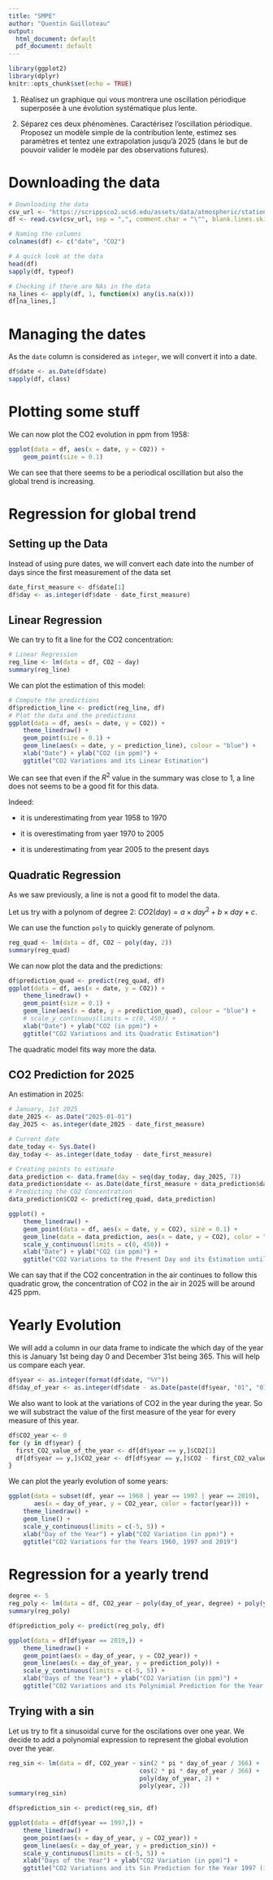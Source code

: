 ```yaml
---
title: "SMPE"
author: "Quentin Guilloteau"
output:
  html_document: default
  pdf_document: default
---
```


```r
library(ggplot2)
library(dplyr)
knitr::opts_chunk$set(echo = TRUE)
```

1. Réalisez un graphique qui vous montrera une oscillation périodique superposée à une évolution systématique plus lente.

2. Séparez ces deux phénomènes. Caractérisez l'oscillation périodique. Proposez un modèle simple de la contribution lente, estimez ses paramètres et tentez une extrapolation jusqu'à 2025 (dans le but de pouvoir valider le modèle par des observations futures).

# Downloading the data

```r
# Downloading the data
csv_url <- "https://scrippsco2.ucsd.edu/assets/data/atmospheric/stations/in_situ_co2/weekly/weekly_in_situ_co2_mlo.csv"
df <- read.csv(csv_url, sep = ",", comment.char = "\"", blank.lines.skip=TRUE, strip.white=TRUE, skip=44, header=FALSE)

# Naming the columns
colnames(df) <- c("date", "CO2")

# A quick look at the data
head(df)
sapply(df, typeof)

# Checking if there are NAs in the data
na_lines <- apply(df, 1, function(x) any(is.na(x)))
df[na_lines,]
```
# Managing the dates

As the ``date`` column is considered as ``integer``, we will convert it into a date.

```r
df$date <- as.Date(df$date)
sapply(df, class)
```

# Plotting some stuff

We can now plot the CO2 evolution in ppm from 1958:
```r
ggplot(data = df, aes(x = date, y = CO2)) +
    geom_point(size = 0.1)
```

We can see that there seems to be a periodical oscillation but also the global trend is increasing.

# Regression for global trend

## Setting up the Data

Instead of using pure dates, we will convert each date into the number of days since the first measurement of the data set
```r
date_first_measure <- df$date[1]
df$day <- as.integer(df$date - date_first_measure)
```

## Linear Regression

We can try to fit a line for the CO2 concentration:

```r
# Linear Regression
reg_line <- lm(data = df, CO2 ~ day)
summary(reg_line)
```

We can plot the estimation of this model:

```r
# Compute the predictions
df$prediction_line <- predict(reg_line, df)
# Plot the data and the predictions
ggplot(data = df, aes(x = date, y = CO2)) +
    theme_linedraw() +
    geom_point(size = 0.1) +
    geom_line(aes(x = date, y = prediction_line), colour = "blue") +
    xlab("Date") + ylab("CO2 (in ppm)") +
    ggtitle("CO2 Variations and its Linear Estimation")
```

We can see that even if the $R^2$ value in the summary was close to 1, a line does not seems to be a good fit for this data.

Indeed:

* it is underestimating from year 1958 to 1970

* it is overestimating from yaer 1970 to 2005

* it is underestimating from year 2005 to the present days

## Quadratic Regression

As we saw previously, a line is not a good fit to model the data.

Let us try with a polynom of degree 2: $CO2(day) = a \times day^2 + b \times day + c$.

We can use the function ``poly`` to quickly generate of polynom.

```r
reg_quad <- lm(data = df, CO2 ~ poly(day, 2))
summary(reg_quad)
```

We can now plot the data and the predictions:

```r
df$prediction_quad <- predict(reg_quad, df)
ggplot(data = df, aes(x = date, y = CO2)) +
    theme_linedraw() +
    geom_point(size = 0.1) +
    geom_line(aes(x = date, y = prediction_quad), colour = "blue") +
    # scale_y_continuous(limits = c(0, 450)) +
    xlab("Date") + ylab("CO2 (in ppm)") +
    ggtitle("CO2 Variations and its Quadratic Estimation")
```

The quadratic model fits way more the data.

## CO2 Prediction for 2025

An estimation in 2025:

```r
# January, 1st 2025
date_2025 <- as.Date("2025-01-01")
day_2025 <- as.integer(date_2025 - date_first_measure)

# Current date
date_today <- Sys.Date()
day_today <- as.integer(date_today - date_first_measure)

# Creating points to estimate
data_prediction <- data.frame(day = seq(day_today, day_2025, 7))
data_prediction$date <- as.Date(date_first_measure + data_prediction$day)
# Predicting the CO2 Concentration
data_prediction$CO2 <- predict(reg_quad, data_prediction)

ggplot() +
    theme_linedraw() +
    geom_point(data = df, aes(x = date, y = CO2), size = 0.1) +
    geom_line(data = data_prediction, aes(x = date, y = CO2), color = "red") + 
    scale_y_continuous(limits = c(0, 450)) +
    xlab("Date") + ylab("CO2 (in ppm)") +
    ggtitle("CO2 Variations to the Present Day and its Estimation until 2025")
```

We can say that if the CO2 concentration in the air continues to follow this quadratic grow, the concentration of CO2 in the air in 2025 will be around 425 ppm.

# Yearly Evolution

We will add a column in our data frame to indicate the which day of the year this is January 1st being day 0 and December 31st being 365.
This will help us compare each year.

```r
df$year <- as.integer(format(df$date, "%Y"))
df$day_of_year <- as.integer(df$date - as.Date(paste(df$year, "01", "01", sep = "-")))
```

We also want to look at the variations of CO2 in the year during the year.
So we will substract the value of the first measure of the year for every measure of this year.

```r
df$CO2_year <- 0
for (y in df$year) {
  first_CO2_value_of_the_year <- df[df$year == y,]$CO2[1]
  df[df$year == y,]$CO2_year <- df[df$year == y,]$CO2 - first_CO2_value_of_the_year
}
```


We can plot the yearly evolution of some years:
```r
ggplot(data = subset(df, year == 1960 | year == 1997 | year == 2019), 
       aes(x = day_of_year, y = CO2_year, color = factor(year))) +
    theme_linedraw() +
    geom_line() +
    scale_y_continuous(limits = c(-5, 5)) +
    xlab("Day of the Year") + ylab("CO2 Variation (in ppm)") +
    ggtitle("CO2 Variations for the Years 1960, 1997 and 2019")
```

# Regression for a yearly trend

```r
degree <- 5
reg_poly <- lm(data = df, CO2_year ~ poly(day_of_year, degree) + poly(year, 2))
summary(reg_poly)
```

```r
df$prediction_poly <- predict(reg_poly, df)

ggplot(data = df[df$year == 2019,]) +
    theme_linedraw() +
    geom_point(aes(x = day_of_year, y = CO2_year)) +
    geom_line(aes(x = day_of_year, y = prediction_poly)) +
    scale_y_continuous(limits = c(-5, 5)) +
    xlab("Days of the Year") + ylab("CO2 Variation (in ppm)") +
    ggtitle("CO2 Variations and its Polynimial Prediction for the Year 1997 (in ppm)")
```

## Trying with a sin

Let us try to fit a sinusoidal curve for the oscilations over one year.
We decide to add a polynomial expression to represent the global evolution over the year.
```r
reg_sin <- lm(data = df, CO2_year ~ sin(2 * pi * day_of_year / 366) +
                                    cos(2 * pi * day_of_year / 366) +
                                    poly(day_of_year, 2) +
                                    poly(year, 2))
summary(reg_sin)
```

```r

df$prediction_sin <- predict(reg_sin, df)

ggplot(data = df[df$year == 1997,]) +
    theme_linedraw() +
    geom_point(aes(x = day_of_year, y = CO2_year)) +
    geom_line(aes(x = day_of_year, y = prediction_sin)) +
    scale_y_continuous(limits = c(-5, 5)) +
    xlab("Days of the Year") + ylab("CO2 Variation (in ppm)") +
    ggtitle("CO2 Variations and its Sin Prediction for the Year 1997 (in ppm)")
```
